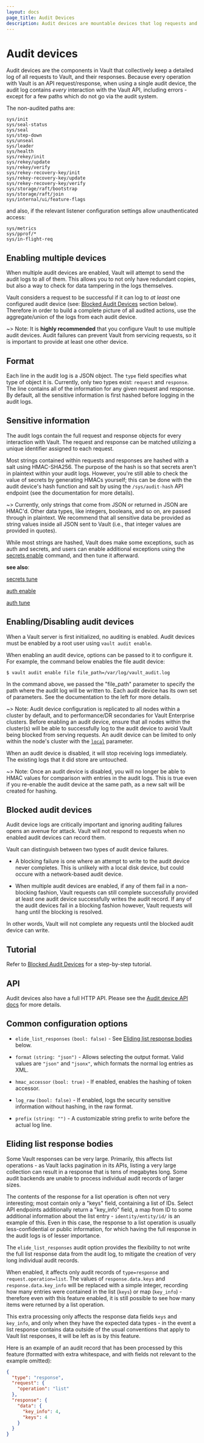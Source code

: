 ```yaml
---
layout: docs
page_title: Audit Devices
description: Audit devices are mountable devices that log requests and responses in Vault.
---
```


# Audit devices

Audit devices are the components in Vault that collectively keep a detailed log of all
requests to Vault, and their responses. Because every operation with Vault is an API
request/response, when using a single audit device, the audit log contains _every_ interaction with
the Vault API, including errors - except for a few paths which do not go via the audit system.

The non-audited paths are:

    sys/init
    sys/seal-status
    sys/seal
    sys/step-down
    sys/unseal
    sys/leader
    sys/health
    sys/rekey/init
    sys/rekey/update
    sys/rekey/verify
    sys/rekey-recovery-key/init
    sys/rekey-recovery-key/update
    sys/rekey-recovery-key/verify
    sys/storage/raft/bootstrap
    sys/storage/raft/join
    sys/internal/ui/feature-flags

and also, if the relevant listener configuration settings allow unauthenticated access:

    sys/metrics
    sys/pprof/*
    sys/in-flight-req

## Enabling multiple devices

When multiple audit devices are enabled, Vault will attempt to send the audit
logs to all of them. This allows you to not only have redundant copies, but also
a way to check for data tampering in the logs themselves.

Vault considers a request to be successful if it can log to *at least* one
configured audit device (see: [Blocked Audit
Devices](/vault/docs/audit#blocked-audit-devices) section below).  Therefore in order
to build a complete picture of all audited actions, use the aggregate/union of
the logs from each audit device.

~> Note: It is **highly recommended** that you configure Vault to use multiple audit
devices. Audit failures can prevent Vault from servicing requests, so it is
important to provide at least one other device.


## Format

Each line in the audit log is a JSON object. The `type` field specifies what
type of object it is. Currently, only two types exist: `request` and `response`.
The line contains all of the information for any given request and response. By
default, all the sensitive information is first hashed before logging in the
audit logs.

## Sensitive information

The audit logs contain the full request and response objects for every
interaction with Vault. The request and response can be matched utilizing a
unique identifier assigned to each request.

Most strings contained within requests and responses are hashed with a salt using HMAC-SHA256. The purpose of the hash is so that secrets aren't in plaintext within your audit logs. However, you're still able to check the value of secrets by generating HMACs yourself; this can be done with the audit device's hash function and salt by using the `/sys/audit-hash` API endpoint (see the documentation for more details).

~> Currently, only strings that come from JSON or returned in JSON are
HMAC'd. Other data types, like integers, booleans, and so on, are passed
through in plaintext. We recommend that all sensitive data be provided as string values
inside all JSON sent to Vault (i.e., that integer values are provided in quotes).

While most strings are hashed, Vault does make some exceptions, such as auth and secrets, and users can enable additional exceptions using the [secrets enable](/vault/docs/commands/secrets/enable) command, and then tune it afterward.

**see also**:

[secrets tune](/vault/docs/commands/secrets/tune)

[auth enable](/vault/docs/commands/auth/enable)

[auth tune](/vault/docs/commands/auth/tune)

## Enabling/Disabling audit devices

When a Vault server is first initialized, no auditing is enabled. Audit
devices must be enabled by a root user using `vault audit enable`.

When enabling an audit device, options can be passed to it to configure it.
For example, the command below enables the file audit device:

```shell-session
$ vault audit enable file file_path=/var/log/vault_audit.log
```

In the command above, we passed the "file_path" parameter to specify the path
where the audit log will be written to. Each audit device has its own
set of parameters. See the documentation to the left for more details.

~> Note: Audit device configuration is replicated to all nodes within a
cluster by default, and to performance/DR secondaries for Vault Enterprise clusters.
Before enabling an audit device, ensure that all nodes within the cluster(s)
will be able to successfully log to the audit device to avoid Vault being
blocked from serving requests.
An audit device can be limited to only within the node's cluster with the [`local`](/vault/api-docs/system/audit#local) parameter.

When an audit device is disabled, it will stop receiving logs immediately.
The existing logs that it did store are untouched.

~> Note: Once an audit device is disabled, you will no longer be able to HMAC values
for comparison with entries in the audit logs. This is true even if you re-enable
the audit device at the same path, as a new salt will be created for hashing.

## Blocked audit devices

Audit device logs are critically important and ignoring auditing failures opens an avenue for attack. Vault will not respond to requests when no enabled audit devices can record them.

Vault can distinguish between two types of audit device failures.

- A blocking failure is one where an attempt to write to the audit device never completes. This is unlikely with a local disk device, but could occure with a network-based audit device.

- When multiple audit devices are enabled, if any of them fail in a non-blocking fashion, Vault requests can still complete successfully provided at least one audit device successfully writes the audit record. If any of the audit devices fail in a blocking fashion however, Vault requests will hang until the blocking is resolved.

In other words, Vault will not complete any requests until the blocked audit device can write.

## Tutorial

Refer to [Blocked Audit Devices](/vault/tutorials/monitoring/blocked-audit-devices) for a step-by-step tutorial.

## API

Audit devices also have a full HTTP API. Please see the [Audit device API
docs](/vault/api-docs/system/audit) for more details.

## Common configuration options

- `elide_list_responses` `(bool: false)` - See [Eliding list response
  bodies](/vault/docs/audit#eliding-list-response-bodies) below.

- `format` `(string: "json")` - Allows selecting the output format. Valid values
  are `"json"` and `"jsonx"`, which formats the normal log entries as XML.

- `hmac_accessor` `(bool: true)` - If enabled, enables the hashing of token
  accessor.

- `log_raw` `(bool: false)` - If enabled, logs the security sensitive
  information without hashing, in the raw format.

- `prefix` `(string: "")` - A customizable string prefix to write before the
  actual log line.

## Eliding list response bodies

Some Vault responses can be very large. Primarily, this affects list operations -
as Vault lacks pagination in its APIs, listing a very large collection can result
in a response that is tens of megabytes long. Some audit backends are unable to
process individual audit records of larger sizes.

The contents of the response for a list operation is often not very interesting;
most contain only a "keys" field, containing a list of IDs. Select API endpoints
additionally return a "key_info" field, a map from ID to some additional
information about the list entry - `identity/entity/id/` is an example of this.
Even in this case, the response to a list operation is usually less-confidential
or public information, for which having the full response in the audit logs is of
lesser importance.

The `elide_list_responses` audit option provides the flexibility to not write the
full list response data from the audit log, to mitigate the creation of very long
individual audit records.

When enabled, it affects only audit records of `type=response` and
`request.operation=list`. The values of `response.data.keys` and
`response.data.key_info` will be replaced with a simple integer, recording how
many entries were contained in the list (`keys`) or map (`key_info`) - therefore
even with this feature enabled, it is still possible to see how many items were
returned by a list operation.

This extra processing only affects the response data fields `keys` and `key_info`,
and only when they have the expected data types - in the event a list response
contains data outside of the usual conventions that apply to Vault list responses,
it will be left as is by this feature.

Here is an example of an audit record that has been processed by this feature
(formatted with extra whitespace, and with fields not relevant to the example
omitted):
```json
{
  "type": "response",
  "request": {
    "operation": "list"
  },
  "response": {
    "data": {
      "key_info": 4,
      "keys": 4
    }
  }
}
```

